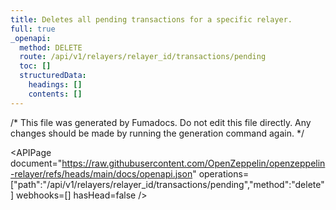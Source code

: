 ```yaml
---
title: Deletes all pending transactions for a specific relayer.
full: true
_openapi:
  method: DELETE
  route: /api/v1/relayers/relayer_id/transactions/pending
  toc: []
  structuredData:
    headings: []
    contents: []
---
```


/* This file was generated by Fumadocs. Do not edit this file directly. Any changes should be made by running the generation command again. */

<APIPage document="https://raw.githubusercontent.com/OpenZeppelin/openzeppelin-relayer/refs/heads/main/docs/openapi.json" operations=["path":"/api/v1/relayers/relayer_id/transactions/pending","method":"delete"] webhooks=[] hasHead=false />
